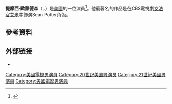 {{Infobox person
| name        = Timothy Omundson
| image       = Timothy Omundson by Gage Skidmore.jpg
| caption     = Omundson in July 2013
| birth_name  = Timothy Michael Omundson
| birth_date  = {{Birth date and age|1969|07|29}}
| birth_place = 美國聖約瑟夫
| death_date  = 
| death_place =
| othername   = 
| occupation  = Actor
| yearsactive = 1992–現在
| website     =
| spouse      = Allison Omundson
| children    = 2
}}
'''提摩西·歐蒙德森'''（{{lang-en|Timothy Michael Omundson}}，{{bd|1969年|7月29日||}}）是[[美國|美國]]的一位演員<ref>{{cite web |url=http://www.college.columbia.edu/cct_archive/mar05/letterseditor.php |title=存档副本 |accessdate=2012年10月2日 |deadurl=yes |archiveurl=https://web.archive.org/web/20131109020659/http://www.college.columbia.edu/cct_archive/mar05/letterseditor.php |archivedate=2013年11月9日 |df= }}</ref>。他最著名的作品是在CBS電視劇[[女法官艾米|女法官艾米]]中飾演Sean Potter角色。

==參考資料==
{{Reflist}}

== 外部链接 ==
*{{IMDb name|0648486 |Timothy Omundson}}

{{Authority control}}

{{DEFAULTSORT:Omundson, Timothy}}
[[Category:美國電視男演員|Category:美國電視男演員]]
[[Category:20世纪美国男演员|Category:20世纪美国男演员]]
[[Category:21世紀美國男演員|Category:21世紀美國男演員]]
[[Category:美國電影男演員|Category:美國電影男演員]]